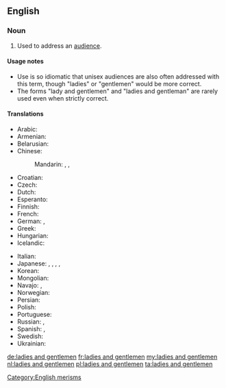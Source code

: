 ==English==

===Noun===
{{en-plural noun|[[ladies]] and [[gentlemen]]}}

# {{idiomatic}} Used to address an [[audience]].

====Usage notes====
* Use is so idiomatic that unisex audiences are also often addressed with this term, though "ladies" or "gentlemen" would be more correct.
* The forms "lady and gentlemen" and "ladies and gentleman" are rarely used even when strictly correct.

====Translations====
{{trans-top|used to address an audience}}
* Arabic: {{t-|ar|سيداتي وسادتي|tr=sayyidātī wa-sādatī}}
* Armenian: {{t-|hy|տիկնայք եւ պարոնայք|tr=tiknaykʿ ew paronaykʿ}}
* Belarusian: {{t-|be|панства|p|tr=pánstva}}
* Chinese:
*: Mandarin: {{t|cmn|女士們，先生們|sc=Hani}},  {{t|cmn|女士们，先生们|tr=nǚshìmen, xiānshengmen|sc=Hani}},  {{qualifier|everyone, ladies and gentlemen}} {{t-|cmn|各位|tr=gèwèi|sc=Hani}}
* Croatian: {{t-|hr|dame i gospodo}}
* Czech: {{t-|cs|dámy a pánové}}
* Dutch: {{t+|nl|dames en heren}}
* Esperanto: {{t-|eo|gesinjoroj}}
* Finnish: {{t+|fi|hyvät naiset ja herrat}}
* French: {{t+|fr|Mesdames et Messieurs}}
* German: {{t-|de|meine Damen und Herren}}, {{qualifier|ironic}} {{t|de|Herrschaften|m|p}}
* Greek: {{t-|el|Κυρίες και κύριοι|tr=Kiríes ke kírii}}
* Hungarian: {{t-|hu|hölgyeim és uraim}}
* Icelandic: {{t-|is|dömur mínar og herrar}}
{{trans-mid}}
* Italian: {{t-|it|signore e signori}}
* Japanese: {{t-|ja|go-resseki-no minasama|alt=御列席の皆様|tr=ごれっせきのみなさま, go-resseki-no minasama}},  {{t-|ja|御来場の皆様|tr=ごらいじょうのみなさま, go-raijō-no minasama}},  {{t-|ja|名家出身の紳士淑女|tr=めいか しゅっしんのしんし しゅくじょ. meikakushin-no shinshi shukujo}},  {{qualifier|everyone, ladies and gentlemen}} {{t-|ja|各位|tr=かくい, kakui}},  {{t-|ja|諸君|tr=しょくん, shokun}}
* Korean: {{t+|ko|여러분|tr=yeoreobun|sc=Kore}}
* Mongolian: {{t-|mn|ноёд хатагтай нар аа|tr=nójod hatagtáj nar áa|sc=Cyrl}}
* Navajo: {{tø|nv|shidineʼé}}, {{tø|nv|shikʼéí dóó shidineʼé, átaháásiiłóó}}
* Norwegian: {{t-|no|mine damer og herrer}}
* Persian: {{t-|fa|خانم‌ها و آقایان|tr=xânom-hâ va âqâyân|sc=fa-Arab}}
* Polish: {{t+|pl|państwo}}
* Portuguese: {{t-|pt|senhoras e senhores}}
* Russian: {{t-|ru|господа|p|tr=gospodá}}, {{t-|ru|дамы и господа|tr=damy i gospoda}}
* Spanish: {{t-|es|señoras y señores}}, {{t-|es|damas y caballeros}}
* Swedish: {{t-|sv|mina damer och herrar}}
* Ukrainian: {{t-|uk|панство|p|tr=pánstvo}}
{{trans-bottom}}

[[Category:English merisms]]

[[de:ladies and gentlemen]]
[[fr:ladies and gentlemen]]
[[my:ladies and gentlemen]]
[[nl:ladies and gentlemen]]
[[pl:ladies and gentlemen]]
[[ta:ladies and gentlemen]]